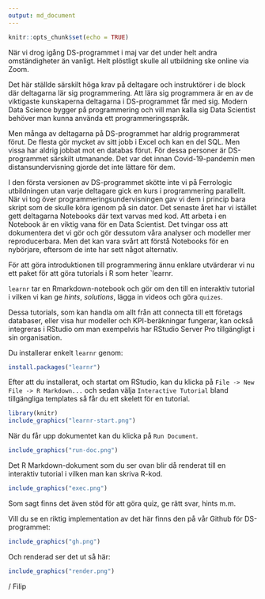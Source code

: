 ```yaml
---
output: md_document
---
```


```r
knitr::opts_chunk$set(echo = TRUE)
```

När vi drog igång DS-programmet i maj var det under helt andra omständigheter än vanligt. Helt plöstligt skulle all utbildning ske online via Zoom. 

Det här ställde särskilt höga krav på deltagare och instruktörer i de block där deltagarna lär sig programmering. Att lära sig programmera är en av de viktigaste kunskaperna deltagarna i DS-programmet får med sig. Modern Data Science bygger på programmering och vill man kalla sig Data Scientist behöver man kunna använda ett programmeringsspråk.

Men många av deltagarna på DS-programmet har aldrig programmerat förut. De flesta gör mycket av sitt jobb i Excel och kan en del SQL. Men vissa har aldrig jobbat mot en databas förut. För dessa personer är DS-programmet särskilt utmanande. Det var det innan Covid-19-pandemin men distansundervisning gjorde det inte lättare för dem.

I den första versionen av DS-programmet skötte inte vi på Ferrologic utbildningen utan varje deltagare gick en kurs i programmering parallellt. När vi tog över programmeringsundervisningen gav vi dem i princip bara skript som de skulle köra igenom på sin dator. Det senaste året har vi istället gett deltagarna Notebooks där text varvas med kod. Att arbeta i en Notebook är en viktig vana för en Data Scientist. Det tvingar oss att dokumentera det vi gör och gör dessutom våra analyser och modeller mer reproducerbara. Men det kan vara svårt att förstå Notebooks för en nybörjare, eftersom de inte har sett något alternativ. 

För att göra introduktionen till programmering ännu enklare utvärderar vi nu ett paket för att göra tutorials i R som heter `learnr. 

`learnr` tar en Rmarkdown-notebook och gör om den till en interaktiv tutorial i vilken vi kan ge *hints*, *solutions*, lägga in videos och göra `quizes`.

Dessa tutorials, som kan handla om allt från att connecta till ett företags databaser, eller visa hur modeller och KPI-beräkningar fungerar, kan också integreras i RStudio om man exempelvis har RStudio Server Pro tillgängligt i sin organisation.

Du installerar enkelt `learnr` genom:

```r
install.packages("learnr")
```

Efter att du installerat, och startat om RStudio, kan du klicka på `File -> New File -> R Markdown...` och sedan välja `Interactive Tutorial` bland tillgängliga templates så får du ett skelett för en tutorial.


```r
library(knitr)
include_graphics("learnr-start.png")
```

När du får upp dokumentet kan du klicka på `Run Document`.

```r
include_graphics("run-doc.png")
```

Det R Markdown-dokument som du ser ovan blir då renderat till en interaktiv tutorial i vilken man kan skriva R-kod.

```r
include_graphics("exec.png")
```

Som sagt finns det även stöd för att göra quiz, ge rätt svar, hints m.m.

Vill du se en riktig implementation av det här finns den på vår Github för DS-programmet:

```r
include_graphics("gh.png")
```

Och renderad ser det ut så här:

```r
include_graphics("render.png")
```

/ Filip








































